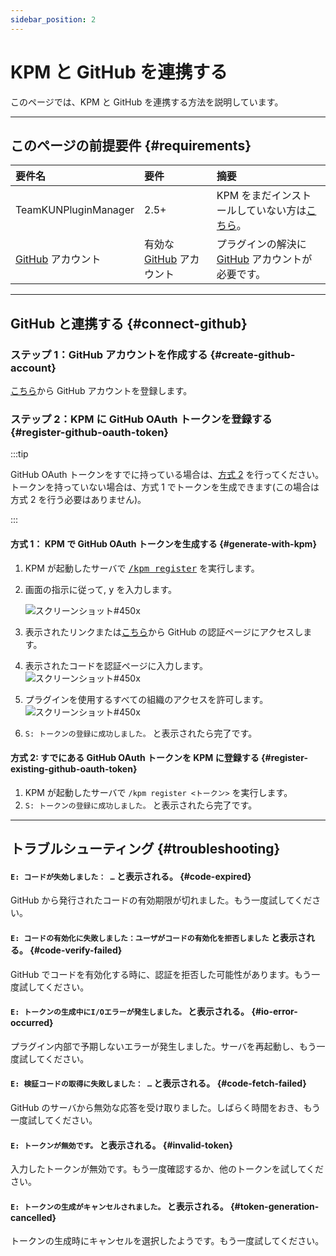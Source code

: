 ```yaml
---
sidebar_position: 2
---
```


# KPM と GitHub を連携する

このページでは、KPM と GitHub を連携する方法を説明しています。

---

## このページの前提要件 {#requirements}

| 要件名                                      | 要件                                               | 摘要                                                                                      |
| :------------------------------------------ | :------------------------------------------------- | :---------------------------------------------------------------------------------------- |
| TeamKUNPluginManager                        | 2.5+                                               | KPM をまだインストールしていない方は[こちら](/docs/use-kpm/getting-started/install)。 |
| [GitHub](https://www.github.com) アカウント               | 有効な [GitHub](https://www.github.com) アカウント | プラグインの解決に [GitHub](https://www.github.com) アカウントが必要です。                                                   |

---

## GitHub と連携する {#connect-github}

### ステップ 1：GitHub アカウントを作成する {#create-github-account}

[こちら](https://docs.github.com/ja/get-started/signing-up-for-github/signing-up-for-a-new-github-account)から GitHub アカウントを登録します。

### ステップ 2：KPM に GitHub OAuth トークンを登録する {#register-github-oauth-token}

:::tip

GitHub OAuth トークンをすでに持っている場合は、[方式 2](#register-existing-github-oauth-token) を行ってください。  
トークンを持っていない場合は、方式 1 でトークンを生成できます(この場合は方式 2 を行う必要はありません)。

:::

#### 方式 1： KPM で GitHub OAuth トークンを生成する {#generate-with-kpm}

1. KPM が起動したサーバで [<kbd>/kpm register</kbd>](/docs/use-kpm/commands/register) を実行します。
2. 画面の指示に従って, <kbd>y</kbd> を入力します。

   ![スクリーンショット#450x](images/confirm.png)

3. 表示されたリンクまたは[こちら](https://www.github.com/login/device)から GitHub の認証ページにアクセスします。
4. 表示されたコードを認証ページに入力します。  
   ![スクリーンショット#450x](images/code-verify.png)
5. プラグインを使用するすべての組織のアクセスを許可します。  
  ![スクリーンショット#450x](images/grant.png)

6. `S: トークンの登録に成功しました。` と表示されたら完了です。

#### 方式 2: すでにある GitHub OAuth トークンを KPM に登録する {#register-existing-github-oauth-token}

1. KPM が起動したサーバで `/kpm register <トークン>` を実行します。
2. `S: トークンの登録に成功しました。` と表示されたら完了です。

---

## トラブルシューティング {#troubleshooting}

#### `E: コードが失効しました： …` と表示される。 {#code-expired}

GitHub から発行されたコードの有効期限が切れました。もう一度試してください。

#### `E: コードの有効化に失敗しました：ユーザがコードの有効化を拒否しました` と表示される。 {#code-verify-failed}

GitHub でコードを有効化する時に、認証を拒否した可能性があります。もう一度試してください。

#### `E: トークンの生成中にI/Oエラーが発生しました。` と表示される。 {#io-error-occurred}

プラグイン内部で予期しないエラーが発生しました。サーバを再起動し、もう一度試してください。

#### `E: 検証コードの取得に失敗しました： …` と表示される。 {#code-fetch-failed}

GitHub のサーバから無効な応答を受け取りました。しばらく時間をおき、もう一度試してください。

#### `E: トークンが無効です。` と表示される。 {#invalid-token}

入力したトークンが無効です。もう一度確認するか、他のトークンを試してください。

#### `E: トークンの生成がキャンセルされました。` と表示される。 {#token-generation-cancelled}

トークンの生成時にキャンセルを選択したようです。もう一度試してください。
